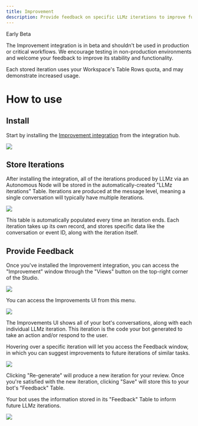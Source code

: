 ```yaml
---
title: Improvement
description: Provide feedback on specific LLMz iterations to improve future conversations.
---
```



<Warning>
Early Beta

The Improvement integration is in beta and shouldn't be used in production or critical workflows. We encourage testing in non-production environments and welcome your feedback to improve its stability and functionality.

Each stored iteration uses your Workspace's Table Rows quota, and may demonstrate increased usage.
</Warning>

# How to use

## Install

Start by installing the [Improvement integration](https://studio.botpress.cloud/home?exploreHub=1&hubItemId=intver_01JTPD08AXCWVWBCTJQSPGBSB1&search=Conversation+Analyzer) from the integration hub.

<img src="./assets/improvement-integration.png" />

## Store Iterations

After installing the integration, all of the iterations produced by LLMz via an Autonomous Node will be stored in the automatically-created "LLMz iterations" Table. Iterations are produced at the message level, meaning a single conversation will typically have multiple iterations.

<img src="./assets/improvement-table.png" />

This table is automatically populated every time an iteration ends. Each iteration takes up its own record, and stores specific data like the conversation or event ID, along with the iteration itself.

## Provide Feedback

Once you've installed the Improvement integration, you can access the "Improvement" window through the "Views" button on the top-right corner of the Studio.

<img src="./assets/view-improvement.png" />

You can access the Improvements UI from this menu.

<img src="./assets/improvement-ui.png" />

The Improvements UI shows all of your bot's conversations, along with each individual LLMz iteration. This iteration is the code your bot generated to take an action and/or respond to the user.

Hovering over a specific iteration will let you access the Feedback window, in which you can suggest improvements to future iterations of similar tasks.

<img src="./assets/improvement-ui-diff.png" />

Clicking "Re-generate" will produce a new iteration for your review. Once you're satisfied with the new iteration, clicking "Save" will store this to your bot's "Feedback" Table.

Your bot uses the information stored in its "Feedback" Table to inform future LLMz iterations.

<img src="./assets/improvement-table-result.png" />
